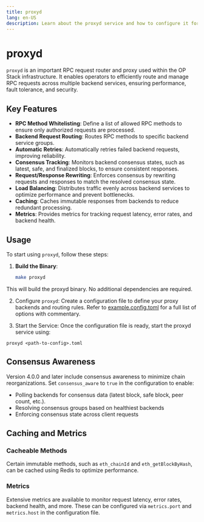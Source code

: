 ```yaml
---
title: proxyd
lang: en-US
description: Learn about the proxyd service and how to configure it for use in the OP Stack.
---
```


# proxyd

`proxyd` is an important RPC request router and proxy used within the OP Stack infrastructure. It enables operators to efficiently route and manage RPC requests across multiple backend services, ensuring performance, fault tolerance, and security.

## Key Features

*   **RPC Method Whitelisting**: Define a list of allowed RPC methods to ensure only authorized requests are processed.
*   **Backend Request Routing**: Routes RPC methods to specific backend service groups.
*   **Automatic Retries**: Automatically retries failed backend requests, improving reliability.
*   **Consensus Tracking**: Monitors backend consensus states, such as latest, safe, and finalized blocks, to ensure consistent responses.
*   **Request/Response Rewriting**: Enforces consensus by rewriting requests and responses to match the resolved consensus state.
*   **Load Balancing**: Distributes traffic evenly across backend services to optimize performance and prevent bottlenecks.
*   **Caching**: Caches immutable responses from backends to reduce redundant processing.
*   **Metrics**: Provides metrics for tracking request latency, error rates, and backend health.

## Usage

To start using `proxyd`, follow these steps:

1.  **Build the Binary**:
    ```bash
    make proxyd  
    ```

This will build the proxyd binary. No additional dependencies are required.

2.  Configure `proxyd`: Create a configuration file to define your proxy backends and routing rules. Refer to [example.config.toml](https://github.com/ethereum-optimism/infra/blob/main/proxyd/example.config.toml) for a full list of options with commentary.

3.  Start the Service: Once the configuration file is ready, start the proxyd service using:

```
proxyd <path-to-config>.toml
```

## Consensus Awareness
Version 4.0.0 and later include consensus awareness to minimize chain reorganizations. Set `consensus_aware` to `true` in the configuration to enable:
*   Polling backends for consensus data (latest block, safe block, peer count, etc.).
*   Resolving consensus groups based on healthiest backends
*   Enforcing consensus state across client requests

## Caching and Metrics

### Cacheable Methods
Certain immutable methods, such as `eth_chainId` and `eth_getBlockByHash`, can be cached using Redis to optimize performance.

### Metrics
 Extensive metrics are available to monitor request latency, error rates, backend health, and more. These can be configured via `metrics.port` and `metrics.host` in the configuration file.
 